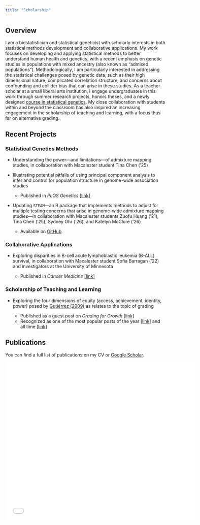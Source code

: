 ```yaml
---
title: "Scholarship"
---
```


## Overview 

I am a biostatistician and statistical geneticist with scholarly interests in both statistical methods development and collaborative applications. 
My work focuses on developing and applying statistical methods to better understand human health and genetics, with a recent emphasis on genetic studies in populations with mixed ancestry (also known as "admixed populations"). 
Methodologically, I am particularly interested in addressing the statistical challenges posed by genetic data, such as their high dimensional nature, complicated correlation structure, and concerns about confounding and collider bias that can arise in these studies. 
As a teacher-scholar at a small liberal arts institution, I engage undergraduates in this work through summer research projects, honors theses, and a newly designed [course in statistical genetics](https://mac-stat.github.io/statgen/). 
My close collaboration with students within and beyond the classroom has also inspired an increasing engagement in the scholarship of teaching and learning, with a focus thus far on alternative grading.

<!--
My primary research interests are in the areas of biostatistics and statistical genetics. Most recently, my work has focused on developing and applying statistical methods for genetic studies in admixed populations---populations with mixed and diverse ancestry such as African Americans and Hispanics/Latinos---who have been [vastly underrepresented](https://www.nature.com/articles/538161a) in genetics research to date. 
For example, one of my recent projects developed methods and a corresponding [R package](https://github.com/GrindeLab/STEAM) (the latter of which has ongoing involved collaboration with Macalester students) for controlling for multiple testing in genome-wide admixture mapping studies. 

Methodologically, I am particularly interested in addressing the statistical challenges posed by genetic data, such as their high dimensional nature, complicated correlation structure, and concerns about confounding and collider bias that can arise in these studies. 
In general, I strive to ensure that my applied and methodological work is grounded in a deep understanding of the context (scientific, ethical, etc.) surrounding the data with which I am working. 
This often involves close collaboration with experts in other disciplines and, whenever possible, undergraduate students.
-->

## Recent Projects

<!-- reorganize into tile structure? -->

### Statistical Genetics Methods

- Understanding the power---and limitations---of admixture mapping studies, in collaboration with Macalester student Tina Chen ('25)

- Illustrating potential pitfalls of using principal component analysis to infer and control for population structure in genome-wide association studies
    - Published in *PLOS Genetics* [[link]](https://doi.org/10.1371/journal.pgen.1011242)

- Updating `STEAM`---an  R package that implements methods to adjust for multiple testing concerns that arise in genome-wide admixture mapping studies---in collaboration with Macalester students Zuofu Huang ('21), Tina Chen ('25), Sydney Ohr ('26), and Katelyn McClure ('26) 
    - Available on [GitHub](https://github.com/GrindeLab/STEAM)

### Collaborative Applications

- Exploring disparities in B-cell acute lymphoblastic leukemia (B-ALL) survival, in collaboration with Macalester student Sofia Barragan ('22) and investigators at the University of Minnesota 

    - Published in *Cancer Medicine* [[link]](https://doi.org/10.1002/cam4.5266)

<!--
- Visualizing circular RNA (circRNA) interactions in HIV-1 patients, in collaboration with Macalester student Abdullgadir Hayir ('22) and investigators at the University of Minnesota 

    - Paper published in *Viruses* [[link]](https://doi.org/10.3390/v14040683) and `shiny` application available [here](https://kblcircosgraph.shinyapps.io/circos/) ([code](https://github.com/GrindeLab/circRNA))
-->


### Scholarship of Teaching and Learning

<!-- HERE -->

- Exploring the four dimensions of equity (access, achievement, identity, power) posed by [Gutiérrez (2009)](https://www.todos-math.org/assets/documents/TEEMv1n1excerpt.pdf) as relates to the topic of grading 

    - Published as a guest post on *Grading for Growth* [[link]](https://gradingforgrowth.com/p/beyond-achievement?r=2ny4pq&utm_campaign=post&utm_medium=web)
    - Recognized as one of the most popular posts of the year [[link]](https://gradingforgrowth.com/p/grading-for-growth-a-look-back-and?utm_campaign=post&utm_medium=web) and all time [[link]](https://open.substack.com/pub/gradingforgrowth/p/the-top-5-sort-of-posts-at-grading?r=2ny4pq&utm_campaign=post&utm_medium=email)

<!--
- OER
-->


## Publications

You can find a full list of publications on my CV or [Google Scholar](https://scholar.google.com/citations?user=-lS0yWMAAAAJ&hl=en). 

<embed src="../cv/cv.pdf" width="600" height="500" 
 type="application/pdf">





